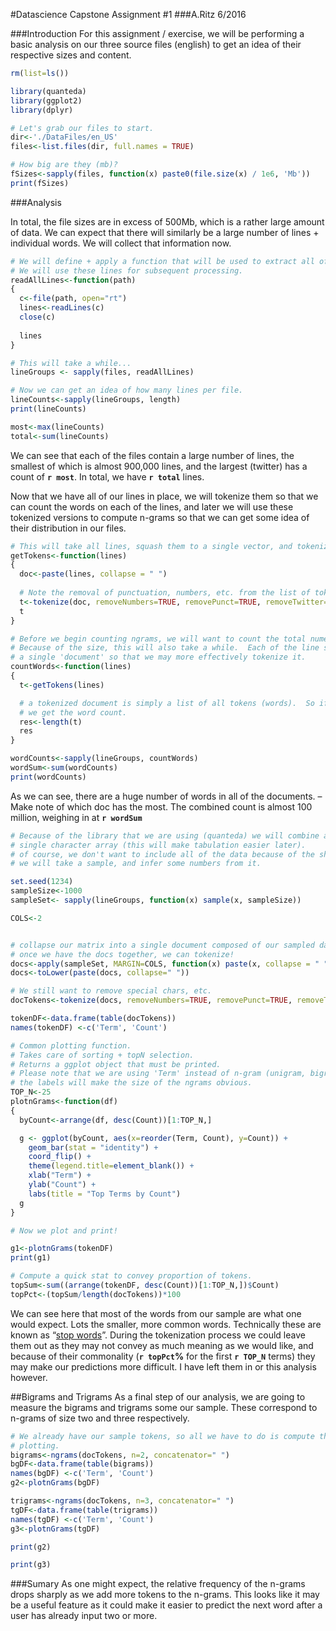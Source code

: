 #Datascience Capstone Assignment #1
###A.Ritz 6/2016


###Introduction
For this assignment / exercise, we will be performing a basic analysis on our three source files (english)
to get an idea of their respective sizes and content.

```r

rm(list=ls())

library(quanteda)
library(ggplot2)
library(dplyr)

# Let's grab our files to start.
dir<-'./DataFiles/en_US'
files<-list.files(dir, full.names = TRUE)

# How big are they (mb)?
fSizes<-sapply(files, function(x) paste0(file.size(x) / 1e6, 'Mb'))
print(fSizes)

```

###Analysis

In total, the file sizes are in excess of 500Mb, which is a rather large amount of data.  We can expect that there will similarly be a large number of lines + individual words.  We will collect that information now.

```r

# We will define + apply a function that will be used to extract all of the lines form our files.
# We will use these lines for subsequent processing.
readAllLines<-function(path)
{
  c<-file(path, open="rt")
  lines<-readLines(c)
  close(c)
  
  lines
}

# This will take a while...
lineGroups <- sapply(files, readAllLines)

# Now we can get an idea of how many lines per file.
lineCounts<-sapply(lineGroups, length)
print(lineCounts)

most<-max(lineCounts)
total<-sum(lineCounts)

```

We can see that each of the files contain a large number of lines, the smallest of which is almost 900,000 lines, and the largest (twitter) has a count of **`r most`**.  In total, we have **`r total`** lines.
  
Now that we have all of our lines in place, we will tokenize them so that we can count the words on each of the lines, and later we will use these tokenized versions to compute n-grams so that we can get some idea of their distribution in our files.

```r

# This will take all lines, squash them to a single vector, and tokenize them.
getTokens<-function(lines)
{
  doc<-paste(lines, collapse = " ")
  
  # Note the removal of punctuation, numbers, etc. from the list of tokens.
  t<-tokenize(doc, removeNumbers=TRUE, removePunct=TRUE, removeTwitter=TRUE, simplify=TRUE)
  t
}

# Before we begin counting ngrams, we will want to count the total numer of words in all docs.
# Because of the size, this will also take a while.  Each of the line sets are collapsed into
# a single 'document' so that we may more effectively tokenize it.
countWords<-function(lines)
{
  t<-getTokens(lines)

  # a tokenized document is simply a list of all tokens (words).  So if we take its length,
  # we get the word count.
  res<-length(t)
  res
}

wordCounts<-sapply(lineGroups, countWords)
wordSum<-sum(wordCounts)
print(wordCounts)

```

As we can see, there are a huge number of words in all of the documents.
-- Make note of which doc has the most.
The combined count is almost 100 million, weighing in at **`r wordSum`**

```r
# Because of the library that we are using (quanteda) we will combine all of the lines into a
# single character array (this will make tabulation easier later).
# of course, we don't want to include all of the data because of the sheer size of it.  Instead,
# we will take a sample, and infer some numbers from it.

set.seed(1234)
sampleSize<-1000
sampleSet<- sapply(lineGroups, function(x) sample(x, sampleSize))

COLS<-2


# collapse our matrix into a single document composed of our sampled data.
# once we have the docs together, we can tokenize!
docs<-apply(sampleSet, MARGIN=COLS, function(x) paste(x, collapse = " "))
docs<-toLower(paste(docs, collapse=" "))

# We still want to remove special chars, etc.
docTokens<-tokenize(docs, removeNumbers=TRUE, removePunct=TRUE, removeTwitter=TRUE, simplify=TRUE)

tokenDF<-data.frame(table(docTokens))
names(tokenDF) <-c('Term', 'Count')


```

```r
# Common plotting function.
# Takes care of sorting + topN selection.
# Returns a ggplot object that must be printed.
# Please note that we are using 'Term' instead of n-gram (unigram, bigram, trigram) for ease of coding
# the labels will make the size of the ngrams obvious.
TOP_N<-25
plotnGrams<-function(df)
{
  byCount<-arrange(df, desc(Count))[1:TOP_N,]

  g <- ggplot(byCount, aes(x=reorder(Term, Count), y=Count)) +
    geom_bar(stat = "identity") + 
    coord_flip() +
    theme(legend.title=element_blank()) +
    xlab("Term") + 
    ylab("Count") +
    labs(title = "Top Terms by Count")
  g
}
```

```r

# Now we plot and print!

g1<-plotnGrams(tokenDF)
print(g1)

# Compute a quick stat to convey proportion of tokens.
topSum<-sum((arrange(tokenDF, desc(Count))[1:TOP_N,])$Count)
topPct<-(topSum/length(docTokens))*100

```

We can see here that most of the words from our sample are what one would expect.  Lots the smaller, more common words.  Technically these are known as "[stop words](https://en.wikipedia.org/wiki/Stop_words)".  During the tokenization process we could leave them out as they may not convey as much meaning as we would like, and because of their commonality (**`r topPct`%** for the first **`r TOP_N`** terms) they may make our predictions more difficult.  I have left them in or this analysis however.

##Bigrams and Trigrams
As a final step of our analysis, we are going to measure the bigrams and trigrams some our sample.  These correspond to n-grams of size two and three respectively.

```r

# We already have our sample tokens, so all we have to do is compute the grams, and get them in shape for
# plotting.
bigrams<-ngrams(docTokens, n=2, concatenator=" ")
bgDF<-data.frame(table(bigrams))
names(bgDF) <-c('Term', 'Count')
g2<-plotnGrams(bgDF)

trigrams<-ngrams(docTokens, n=3, concatenator=" ")
tgDF<-data.frame(table(trigrams))
names(tgDF) <-c('Term', 'Count')
g3<-plotnGrams(tgDF)


```

```r

print(g2)

```

```r

print(g3)

```


###Sumary
As one might expect, the relative frequency of the n-grams drops sharply as we add more tokens to the n-grams.
This looks like it may be a useful feature as it could make it easier to predict the next word after a user has already input two or more.


